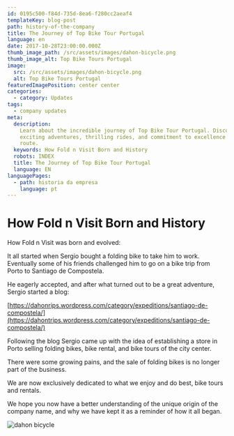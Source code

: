```yaml
---
id: 0195c500-f84d-735d-8ea6-f280cc2aeaf4
templateKey: blog-post
path: history-of-the-company
title: The Journey of Top Bike Tour Portugal
language: en
date: 2017-10-28T23:00:00.000Z
thumb_image_path: /src/assets/images/dahon-bicycle.png
thumb_image_alt: Top Bike Tours Portugal
image:
  src: /src/assets/images/dahon-bicycle.png
  alt: Top Bike Tours Portugal
featuredImagePosition: center center
categories:
  - category: Updates
tags:
  - company updates
meta:
  description:
    Learn about the incredible journey of Top Bike Tour Portugal. Discover our
    exciting adventures, thrilling rides, and commitment to excellence on every
    route.
  keywords: How Fold n Visit Born and History
  robots: INDEX
  title: The Journey of Top Bike Tour Portugal
  language: EN
languagePages:
  - path: historia da empresa
    language: pt
---
```


# How Fold n Visit Born and History

How Fold n Visit was born and evolved:

It all started when Sergio bought a folding bike to take him to work. Eventually
some of his friends challenged him to go on a bike trip from Porto to Santiago
de Compostela.

He eagerly accepted, and after what turned out to be a great adventure, Sergio
started a blog:

[https://dahonrips.wordpress.com/category/expeditions/santiago-de-compostela/](https://dahontrips.wordpress.com/category/expeditions/santiago-de-compostela/)

Following the blog Sergio came up with the idea of establishing a store in Porto
selling folding bikes, bike rental, and bike tours of the city center.

There were some growing pains, and the sale of folding bikes is no longer part
of the business.

We are now exclusively dedicated to what we enjoy and do best, bike tours and
rentals.

We hope you now have a better understanding of the unique origin of the company
name, and why we have kept it as a reminder of how it all began.

![dahon bicycle](/src/assets/images/dahon-bicycle.png 'dahon bicycle')
